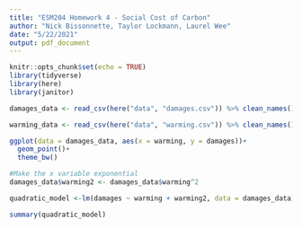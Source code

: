 ```yaml
---
title: "ESM204 Homework 4 - Social Cost of Carbon"
author: "Nick Bissonnette, Taylor Lockmann, Laurel Wee"
date: "5/22/2021"
output: pdf_document
---
```


```r
knitr::opts_chunk$set(echo = TRUE)
library(tidyverse)
library(here)
library(janitor)
```

```r
damages_data <- read_csv(here("data", "damages.csv")) %>% clean_names()

warming_data <- read_csv(here("data", "warming.csv")) %>% clean_names()

ggplot(data = damages_data, aes(x = warming, y = damages))+
  geom_point()+
  theme_bw()
```

```r
#Make the x variable exponential 
damages_data$warming2 <- damages_data$warming^2

quadratic_model <-lm(damages ~ warming + warming2, data = damages_data)

summary(quadratic_model)
```

